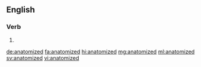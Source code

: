 ==English==

===Verb===
{{head|en|verb form}}

# {{en-past of|anatomize}}

[[de:anatomized]]
[[fa:anatomized]]
[[hi:anatomized]]
[[mg:anatomized]]
[[ml:anatomized]]
[[sv:anatomized]]
[[vi:anatomized]]